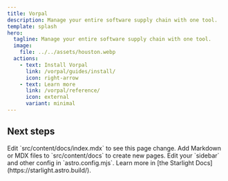 ```yaml
---
title: Vorpal
description: Manage your entire software supply chain with one tool.
template: splash
hero:
  tagline: Manage your entire software supply chain with one tool.
  image:
    file: ../../assets/houston.webp
  actions:
    - text: Install Vorpal
      link: /vorpal/guides/install/
      icon: right-arrow
    - text: Learn more
      link: /vorpal/reference/
      icon: external
      variant: minimal
---
```



## Next steps

<CardGrid>
	<Card title="Update content" icon="pencil">
		Edit `src/content/docs/index.mdx` to see this page change.
	</Card>
	<Card title="Add new content" icon="add-document">
		Add Markdown or MDX files to `src/content/docs` to create new pages.
	</Card>
	<Card title="Configure your site" icon="setting">
		Edit your `sidebar` and other config in `astro.config.mjs`.
	</Card>
	<Card title="Read the docs" icon="open-book">
		Learn more in [the Starlight Docs](https://starlight.astro.build/).
	</Card>
</CardGrid>
